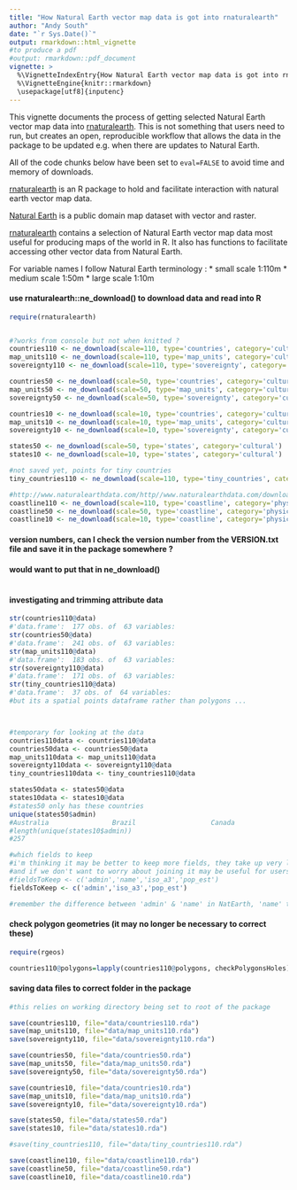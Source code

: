```yaml
---
title: "How Natural Earth vector map data is got into rnaturalearth"
author: "Andy South"
date: "`r Sys.Date()`"
output: rmarkdown::html_vignette
#to produce a pdf
#output: rmarkdown::pdf_document
vignette: >
  %\VignetteIndexEntry{How Natural Earth vector map data is got into rnaturalearth}
  %\VignetteEngine{knitr::rmarkdown}
  \usepackage[utf8]{inputenc}
---
```

  
This vignette documents the process of getting selected Natural Earth vector map data into [rnaturalearth](https://github.com/AndySouth/rnaturalearth). This is not something that users need to run, but creates an open, reproducible workflow that allows the data in the package to be updated e.g. when there are updates to Natural Earth. 

All of the code chunks below have been set to `eval=FALSE` to avoid time and memory of downloads.

  
[rnaturalearth](https://github.com/AndySouth/rnaturalearth) is an R package to hold and facilitate interaction with natural earth vector map data.


[Natural Earth](http://www.naturalearthdata.com/) is a public domain map dataset with vector and raster. 


[rnaturalearth](https://github.com/AndySouth/rnaturalearth) contains a selection of Natural Earth vector map data most useful for producing maps of the world in R. It also has functions to facilitate accessing other vector data from Natural Earth.


For variable names I follow Natural Earth terminology :
* small scale 1:110m
* medium scale 1:50m
* large scale 1:10m


#### use rnaturalearth::ne_download() to download data and read into R 
```r

require(rnaturalearth)


#?works from console but not when knitted ?
countries110 <- ne_download(scale=110, type='countries', category='cultural')
map_units110 <- ne_download(scale=110, type='map_units', category='cultural')
sovereignty110 <- ne_download(scale=110, type='sovereignty', category='cultural')

countries50 <- ne_download(scale=50, type='countries', category='cultural')
map_units50 <- ne_download(scale=50, type='map_units', category='cultural')
sovereignty50 <- ne_download(scale=50, type='sovereignty', category='cultural')

countries10 <- ne_download(scale=10, type='countries', category='cultural')
map_units10 <- ne_download(scale=10, type='map_units', category='cultural')
sovereignty10 <- ne_download(scale=10, type='sovereignty', category='cultural')

states50 <- ne_download(scale=50, type='states', category='cultural')
states10 <- ne_download(scale=10, type='states', category='cultural')

#not saved yet, points for tiny countries
tiny_countries110 <- ne_download(scale=110, type='tiny_countries', category='cultural')

#http://www.naturalearthdata.com/http//www.naturalearthdata.com/download/110m/physical/ne_110m_coastline.zip
coastline110 <- ne_download(scale=110, type='coastline', category='physical')
coastline50 <- ne_download(scale=50, type='coastline', category='physical')
coastline10 <- ne_download(scale=10, type='coastline', category='physical')

```



#### version numbers, can I check the version number from the VERSION.txt file and save it in the package somewhere ?
#### would want to put that in ne_download()
```r

```

#### investigating and trimming attribute data
```r

str(countries110@data)
#'data.frame':	177 obs. of  63 variables:
str(countries50@data)
#'data.frame':	241 obs. of  63 variables:
str(map_units110@data)
#'data.frame':	183 obs. of  63 variables:
str(sovereignty110@data)
#'data.frame':	171 obs. of  63 variables:
str(tiny_countries110@data)
#'data.frame':	37 obs. of  64 variables:
#but its a spatial points dataframe rather than polygons ...



#temporary for looking at the data 
countries110data <- countries110@data
countries50data <- countries50@data
map_units110data <- map_units110@data
sovereignty110data <- sovereignty110@data
tiny_countries110data <- tiny_countries110@data

states50data <- states50@data
states10data <- states10@data
#states50 only has these countries
unique(states50$admin)
#Australia                Brazil                   Canada                   United States of America
#length(unique(states10$admin))
#257

#which fields to keep
#i'm thinking it may be better to keep more fields, they take up very little space 
#and if we don't want to worry about joining it may be useful for users to have them
#fieldsToKeep <- c('admin','name','iso_a3','pop_est')
fieldsToKeep <- c('admin','iso_a3','pop_est')

#remember the difference between 'admin' & 'name' in NatEarth, 'name' tends to be abbreviated


```

#### check polygon geometries (it may no longer be necessary to correct these)
```r
require(rgeos)

countries110@polygons=lapply(countries110@polygons, checkPolygonsHoles)

```

#### saving data files to correct folder in the package
```r

#this relies on working directory being set to root of the package

save(countries110, file="data/countries110.rda")
save(map_units110, file="data/map_units110.rda")
save(sovereignty110, file="data/sovereignty110.rda")

save(countries50, file="data/countries50.rda")
save(map_units50, file="data/map_units50.rda")
save(sovereignty50, file="data/sovereignty50.rda")

save(countries10, file="data/countries10.rda")
save(map_units10, file="data/map_units10.rda")
save(sovereignty10, file="data/sovereignty10.rda")

save(states50, file="data/states50.rda")
save(states10, file="data/states10.rda")

#save(tiny_countries110, file="data/tiny_countries110.rda")

save(coastline110, file="data/coastline110.rda")
save(coastline50, file="data/coastline50.rda")
save(coastline10, file="data/coastline10.rda")

```

